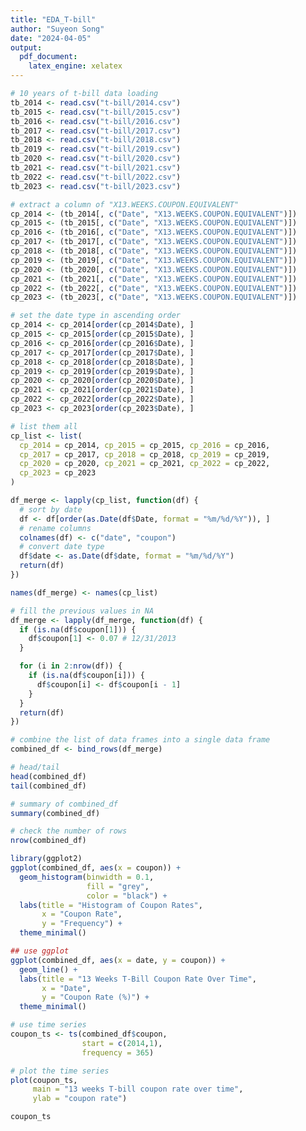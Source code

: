 ```yaml
---
title: "EDA_T-bill"
author: "Suyeon Song"
date: "2024-04-05"
output:
  pdf_document:
    latex_engine: xelatex
---
```


```r
# 10 years of t-bill data loading
tb_2014 <- read.csv("t-bill/2014.csv")
tb_2015 <- read.csv("t-bill/2015.csv")
tb_2016 <- read.csv("t-bill/2016.csv")
tb_2017 <- read.csv("t-bill/2017.csv")
tb_2018 <- read.csv("t-bill/2018.csv")
tb_2019 <- read.csv("t-bill/2019.csv")
tb_2020 <- read.csv("t-bill/2020.csv")
tb_2021 <- read.csv("t-bill/2021.csv")
tb_2022 <- read.csv("t-bill/2022.csv")
tb_2023 <- read.csv("t-bill/2023.csv")
```

```r
# extract a column of "X13.WEEKS.COUPON.EQUIVALENT"
cp_2014 <- (tb_2014[, c("Date", "X13.WEEKS.COUPON.EQUIVALENT")])
cp_2015 <- (tb_2015[, c("Date", "X13.WEEKS.COUPON.EQUIVALENT")])
cp_2016 <- (tb_2016[, c("Date", "X13.WEEKS.COUPON.EQUIVALENT")])
cp_2017 <- (tb_2017[, c("Date", "X13.WEEKS.COUPON.EQUIVALENT")])
cp_2018 <- (tb_2018[, c("Date", "X13.WEEKS.COUPON.EQUIVALENT")])
cp_2019 <- (tb_2019[, c("Date", "X13.WEEKS.COUPON.EQUIVALENT")])
cp_2020 <- (tb_2020[, c("Date", "X13.WEEKS.COUPON.EQUIVALENT")])
cp_2021 <- (tb_2021[, c("Date", "X13.WEEKS.COUPON.EQUIVALENT")])
cp_2022 <- (tb_2022[, c("Date", "X13.WEEKS.COUPON.EQUIVALENT")])
cp_2023 <- (tb_2023[, c("Date", "X13.WEEKS.COUPON.EQUIVALENT")])
```


```r
# set the date type in ascending order
cp_2014 <- cp_2014[order(cp_2014$Date), ]
cp_2015 <- cp_2015[order(cp_2015$Date), ]
cp_2016 <- cp_2016[order(cp_2016$Date), ]
cp_2017 <- cp_2017[order(cp_2017$Date), ]
cp_2018 <- cp_2018[order(cp_2018$Date), ]
cp_2019 <- cp_2019[order(cp_2019$Date), ]
cp_2020 <- cp_2020[order(cp_2020$Date), ]
cp_2021 <- cp_2021[order(cp_2021$Date), ]
cp_2022 <- cp_2022[order(cp_2022$Date), ]
cp_2023 <- cp_2023[order(cp_2023$Date), ]
```

```r
# list them all
cp_list <- list(
  cp_2014 = cp_2014, cp_2015 = cp_2015, cp_2016 = cp_2016,
  cp_2017 = cp_2017, cp_2018 = cp_2018, cp_2019 = cp_2019,
  cp_2020 = cp_2020, cp_2021 = cp_2021, cp_2022 = cp_2022,
  cp_2023 = cp_2023
)

```

```r
df_merge <- lapply(cp_list, function(df) {
  # sort by date
  df <- df[order(as.Date(df$Date, format = "%m/%d/%Y")), ]
  # rename columns
  colnames(df) <- c("date", "coupon")
  # convert date type
  df$date <- as.Date(df$date, format = "%m/%d/%Y")
  return(df)
})

names(df_merge) <- names(cp_list)
```

```r
# fill the previous values in NA
df_merge <- lapply(df_merge, function(df) {
  if (is.na(df$coupon[1])) {
    df$coupon[1] <- 0.07 # 12/31/2013
  }

  for (i in 2:nrow(df)) {
    if (is.na(df$coupon[i])) {
      df$coupon[i] <- df$coupon[i - 1]
    }
  }
  return(df)
})
```

```r
# combine the list of data frames into a single data frame
combined_df <- bind_rows(df_merge)
```

```r
# head/tail
head(combined_df)
tail(combined_df)
```


```r
# summary of combined_df
summary(combined_df)
```
```r
# check the number of rows
nrow(combined_df)
```


```r
library(ggplot2)
ggplot(combined_df, aes(x = coupon)) + 
  geom_histogram(binwidth = 0.1, 
                 fill = "grey", 
                 color = "black") + 
  labs(title = "Histogram of Coupon Rates", 
       x = "Coupon Rate", 
       y = "Frequency") +
  theme_minimal()
```




```r
## use ggplot
ggplot(combined_df, aes(x = date, y = coupon)) +
  geom_line() +
  labs(title = "13 Weeks T-Bill Coupon Rate Over Time", 
       x = "Date", 
       y = "Coupon Rate (%)") +
  theme_minimal()

```

```r
# use time series
coupon_ts <- ts(combined_df$coupon,
                start = c(2014,1),
                frequency = 365)

# plot the time series
plot(coupon_ts,
     main = "13 weeks T-bill coupon rate over time",
     ylab = "coupon rate")

```

```r
coupon_ts
```

